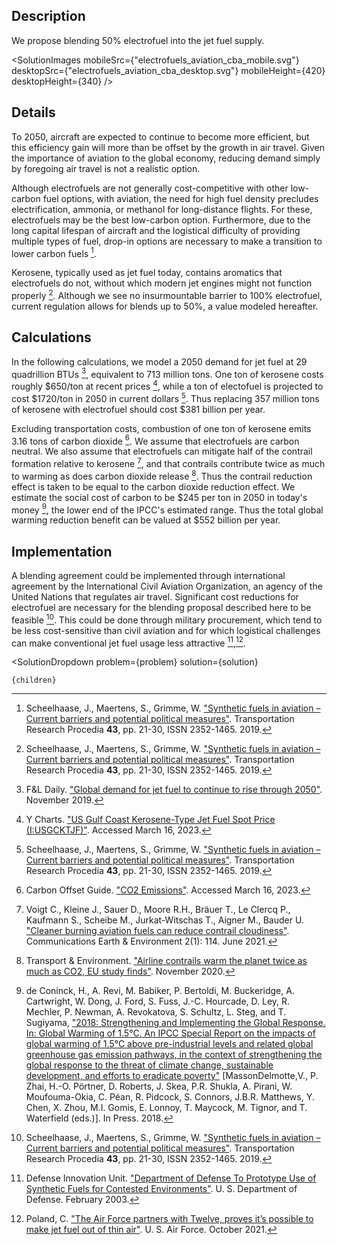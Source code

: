 


## Description

We propose blending 50% electrofuel into the jet fuel supply.

<SolutionImages 
  mobileSrc={"electrofuels_aviation_cba_mobile.svg"}
  desktopSrc={"electrofuels_aviation_cba_desktop.svg"}
  mobileHeight={420}
  desktopHeight={340}
/>

## Details

To 2050, aircraft are expected to continue to become more efficient, but this efficiency gain will more than be offset by the growth in air travel. Given the importance of aviation to the global economy, reducing demand simply by foregoing air travel is not a realistic option.

Although electrofuels are not generally cost-competitive with other low-carbon fuel options, with aviation, the need for high fuel density precludes electrification, ammonia, or methanol for long-distance flights. For these, electrofuels may be the best low-carbon option. Furthermore, due to the long capital lifespan of aircraft and the logistical difficulty of providing multiple types of fuel, drop-in options are necessary to make a transition to lower carbon fuels [^"1"].

Kerosene, typically used as jet fuel today, contains aromatics that electrofuels do not, without which modern jet engines might not function properly [^"1"]. Although we see no insurmountable barrier to 100% electrofuel, current regulation allows for blends up to 50%, a value modeled hereafter.

## Calculations

In the following calculations, we model a 2050 demand for jet fuel at 29 quadrillion BTUs [^"2"], equivalent to 713 million tons. One ton of kerosene costs roughly $650/ton at recent prices [^"3"], while a ton of electofuel is projected to cost $1720/ton in 2050 in current dollars [^"1"]. Thus replacing 357 million tons of kerosene with electrofuel should cost $381 billion per year.

Excluding transportation costs, combustion of one ton of kerosene emits 3.16 tons of carbon dioxide [^"4"]. We assume that electrofuels are carbon neutral. We also assume that electrofuels can mitigate half of the contrail formation relative to kerosene [^"5"], and that contrails contribute twice as much to warming as does carbon dioxide release [^"6"]. Thus the contrail reduction effect is taken to be equal to the carbon dioxide reduction effect. We estimate the social cost of carbon to be $245 per ton in 2050 in today's money [^"7"], the lower end of the IPCC's estimated range. Thus the total global warming reduction benefit can be valued at $552 billion per year.

## Implementation

A blending agreement could be implemented through international agreement by the International Civil Aviation Organization, an agency of the United Nations that regulates air travel. Significant cost reductions for electrofuel are necessary for the blending proposal described here to be feasible [^"1"]. This could be done through military procurement, which tend to be less cost-sensitive than civil aviation and for which logistical challenges can make conventional jet fuel usage less attractive [^"8"],[^"9"].

[^"1"]: Scheelhaase, J., Maertens, S., Grimme, W. ["Synthetic fuels in aviation – Current barriers and potential political measures"](https://www.sciencedirect.com/science/article/pii/S2352146519305824). Transportation Research Procedia <b>43</b>, pp. 21-30, ISSN 2352-1465. 2019.

[^"2"]: F&L Daily. ["Global demand for jet fuel to continue to rise through 2050"](https://www.fuelsandlubes.com/global-demand-jet-fuel-continue-rise-2050/). November 2019.

[^"3"]: Y Charts. ["US Gulf Coast Kerosene-Type Jet Fuel Spot Price (I:USGCKTJF)"](https://ycharts.com/indicators/gulf_coast_jet_fuel_spot_price). Accessed March 16, 2023.

[^"4"]: Carbon Offset Guide. ["CO2 Emissions"](https://www.offsetguide.org/understanding-carbon-offsets/air-travel-climate/climate-impacts-from-aviation/co2-emissions/). Accessed March 16, 2023.

[^"5"]: Voigt C., Kleine J., Sauer D., Moore R.H., Bräuer T., Le Clercq P., Kaufmann S., Scheibe M., Jurkat-Witschas T., Aigner M., Bauder U. ["Cleaner burning aviation fuels can reduce contrail cloudiness"](https://www.nature.com/articles/s43247-021-00174-y). Communications Earth & Environment 2(1): 114. June 2021.

[^"6"]: Transport & Environment. ["Airline contrails warm the planet twice as much as CO2, EU study finds"](https://www.transportenvironment.org/discover/airline-contrails-warm-planet-twice-much-co2-eu-study-finds/). November 2020.

[^"7"]: de Coninck, H., A. Revi, M. Babiker, P. Bertoldi, M. Buckeridge, A. Cartwright, W. Dong, J. Ford, S. Fuss, J.-C. Hourcade, D. Ley, R. Mechler, P. Newman, A. Revokatova, S. Schultz, L. Steg, and T. Sugiyama, ["2018: Strengthening and Implementing the Global Response. In: Global Warming of 1.5°C. An IPCC Special Report on the impacts of global warming of 1.5°C above pre-industrial levels and related global greenhouse gas emission pathways, in the context of strengthening the global response to the threat of climate change, sustainable development, and efforts to eradicate poverty"](https://www.ipcc.ch/site/assets/uploads/sites/2/2019/05/SR15_Chapter4_High_Res.pdf) [MassonDelmotte,V., P. Zhai, H.-O. Pörtner, D. Roberts, J. Skea, P.R. Shukla, A. Pirani, W. Moufouma-Okia, C. Péan, R. Pidcock, S. Connors, J.B.R. Matthews, Y. Chen, X. Zhou, M.I. Gomis, E. Lonnoy, T. Maycock, M. Tignor, and T. Waterfield (eds.)]. In Press. 2018.

[^"8"]: Defense Innovation Unit. ["Department of Defense To Prototype Use of Synthetic Fuels for Contested Environments"](https://www.diu.mil/latest/department-of-defense-to-prototype-use-of-synthetic-fuels-for-contested). U. S. Department of Defense. February 2003.

[^"9"]: Poland, C. ["The Air Force partners with Twelve, proves it’s possible to make jet fuel out of thin air"](https://www.af.mil/News/Article-Display/Article/2819999/the-air-force-partners-with-twelve-proves-its-possible-to-make-jet-fuel-out-of/). U. S. Air Force. October 2021.

  <SolutionDropdown 
    problem={problem} 
    solution={solution}
  >
    {children}
  </SolutionDropdown>